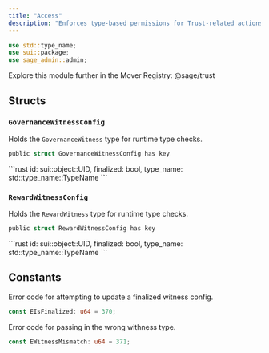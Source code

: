 ```yaml
---
title: "Access"
description: "Enforces type-based permissions for Trust-related actions."
---
```


```rust
use std::type_name;
use sui::package;
use sage_admin::admin;
```

<Tip>
  Explore this module further in the Mover Registry: @sage/trust
</Tip>

## Structs

### `GovernanceWitnessConfig`

Holds the `GovernanceWitness` type for runtime type checks.

```rust
public struct GovernanceWitnessConfig has key
```

<Expandable title="Fields">
  ```rust
    id: sui::object::UID,
    finalized: bool,
    type_name: std::type_name::TypeName
  ```
</Expandable>

### `RewardWitnessConfig`

Holds the `RewardWitness` type for runtime type checks.

```rust
public struct RewardWitnessConfig has key
```

<Expandable title="Fields">
  ```rust
    id: sui::object::UID,
    finalized: bool,
    type_name: std::type_name::TypeName
  ```
</Expandable>

## Constants

Error code for attempting to update a finalized witness config.

```rust
const EIsFinalized: u64 = 370;
```

Error code for passing in the wrong withness type.

```rust
const EWitnessMismatch: u64 = 371;
```